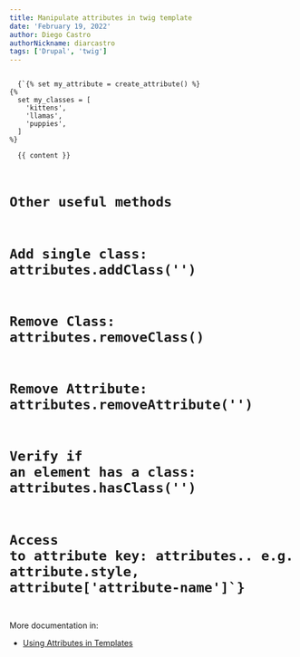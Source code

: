 ```yaml
---
title: Manipulate attributes in twig template
date: 'February 19, 2022'
author: Diego Castro
authorNickname: diarcastro
tags: ['Drupal', 'twig']
---
```

<Code language="twig">
  {`{% set my_attribute = create_attribute() %}
{%
  set my_classes = [
    'kittens',
    'llamas',
    'puppies',
  ]
%}
<div{{ my_attribute.addClass(my_classes).setAttribute('id', 'myUniqueId') }}>
  {{ content }}
</div>

# Other useful methods
# Add single class: attributes.addClass('<className>')
# Remove Class: attributes.removeClass()
# Remove Attribute: attributes.removeAttribute('<attributeName>')
# Verify if an element has a class: attributes.hasClass('<className>')
# Access to attribute key: attributes.<key>. e.g. attribute.style, attribute['attribute-name']`}
</Code>

More documentation in:
- [Using Attributes in Templates](https://www.drupal.org/docs/8/theming-drupal-8/using-attributes-in-templates)
